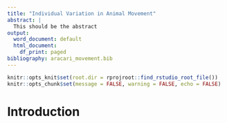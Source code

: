 ```yaml
---
title: "Individual Variation in Animal Movement"
abstract: |
  This should be the abstract
output:
  word_document: default
  html_document:
    df_print: paged
bibliography: aracari_movement.bib
---
```


```r
knitr::opts_knit$set(root.dir = rprojroot::find_rstudio_root_file())
knitr::opts_chunk$set(message = FALSE, warning = FALSE, echo = FALSE)
```

<!-- For YAML -->
<!--   word_document: -->
<!--     reference_docx: paper_ref.docx -->

\newpage
# Introduction



